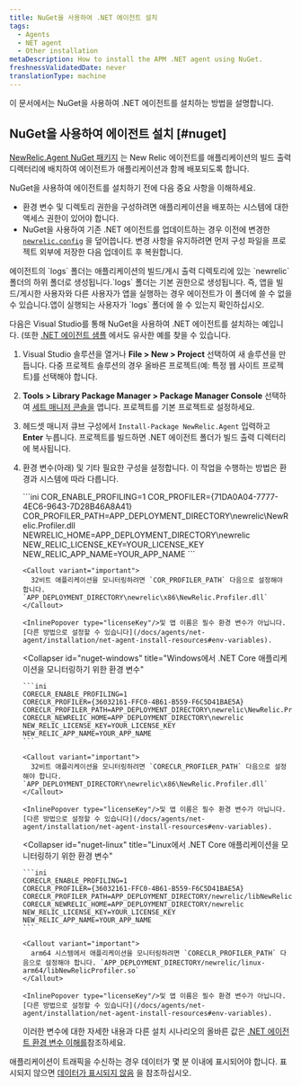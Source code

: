 ```yaml
---
title: NuGet을 사용하여 .NET 에이전트 설치
tags:
  - Agents
  - NET agent
  - Other installation
metaDescription: How to install the APM .NET agent using NuGet.
freshnessValidatedDate: never
translationType: machine
---
```


이 문서에서는 NuGet을 사용하여 .NET 에이전트를 설치하는 방법을 설명합니다.

## NuGet을 사용하여 에이전트 설치 [#nuget]

[NewRelic.Agent NuGet 패키지](https://www.nuget.org/packages/NewRelic.Agent) 는 New Relic 에이전트를 애플리케이션의 빌드 출력 디렉터리에 배치하여 에이전트가 애플리케이션과 함께 배포되도록 합니다.

NuGet을 사용하여 에이전트를 설치하기 전에 다음 중요 사항을 이해하세요.

* 환경 변수 및 디렉토리 권한을 구성하려면 애플리케이션을 배포하는 시스템에 대한 액세스 권한이 있어야 합니다.
* NuGet을 사용하여 기존 .NET 에이전트를 업데이트하는 경우 이전에 변경한 [`newrelic.config`](/docs/agents/net-agent/configuration/net-agent-configuration) 을 덮어씁니다. 변경 사항을 유지하려면 먼저 구성 파일을 프로젝트 외부에 저장한 다음 업데이트 후 복원합니다.

<Callout variant="important">
  에이전트의 `logs` 폴더는 애플리케이션의 빌드/게시 출력 디렉토리에 있는 `newrelic` 폴더의 하위 폴더로 생성됩니다.`logs` 폴더는 기본 권한으로 생성됩니다. 즉, 앱을 빌드/게시한 사용자와 다른 사용자가 앱을 실행하는 경우 에이전트가 이 폴더에 쓸 수 없을 수 있습니다.앱이 실행되는 사용자가 `logs` 폴더에 쓸 수 있는지 확인하십시오.
</Callout>

다음은 Visual Studio를 통해 NuGet을 사용하여 .NET 에이전트를 설치하는 예입니다. (또한 [.NET 에이전트 샘플](https://github.com/newrelic/newrelic-dotnet-examples) 에서도 유사한 예를 찾을 수 있습니다.

1. Visual Studio 솔루션을 열거나 <DNT>**File > New > Project**</DNT> 선택하여 새 솔루션을 만듭니다. 다중 프로젝트 솔루션의 경우 올바른 프로젝트(예: 특정 웹 사이트 프로젝트)를 선택해야 합니다.

2. <DNT>**Tools > Library Package Manager > Package Manager Console**</DNT> 선택하여 [세트 매니저 콘솔을](https://docs.microsoft.com/en-us/nuget/tools/package-manager-console) 엽니다. 프로젝트를 기본 프로젝트로 설정하세요.

3. 헤드셋 매니저 큐브 구성에서 `Install-Package NewRelic.Agent` 입력하고 <DNT>**Enter**</DNT> 누릅니다. 프로젝트를 빌드하면 .NET 에이전트 폴더가 빌드 출력 디렉터리에 복사됩니다.

4. 환경 변수(아래) 및 기타 필요한 구성을 설정합니다. 이 작업을 수행하는 방법은 환경과 시스템에 따라 다릅니다.

   <CollapserGroup>
     <Collapser
       id="nuget-framework"
       title=".NET Framework 애플리케이션 모니터링을 위한 환경 변수"
     >
       ```ini
       COR_ENABLE_PROFILING=1
       COR_PROFILER={71DA0A04-7777-4EC6-9643-7D28B46A8A41}
       COR_PROFILER_PATH=APP_DEPLOYMENT_DIRECTORY\newrelic\NewRelic.Profiler.dll
       NEWRELIC_HOME=APP_DEPLOYMENT_DIRECTORY\newrelic
       NEW_RELIC_LICENSE_KEY=YOUR_LICENSE_KEY
       NEW_RELIC_APP_NAME=YOUR_APP_NAME
       ```

       <Callout variant="important">
         32비트 애플리케이션을 모니터링하려면 `COR_PROFILER_PATH` 다음으로 설정해야 합니다. `APP_DEPLOYMENT_DIRECTORY\newrelic\x86\NewRelic.Profiler.dll`
       </Callout>

       <InlinePopover type="licenseKey"/>및 앱 이름은 필수 환경 변수가 아닙니다. [다른 방법으로 설정할 수 있습니다](/docs/agents/net-agent/installation/net-agent-install-resources#env-variables).
     </Collapser>

     <Collapser
       id="nuget-windows"
       title="Windows에서 .NET Core 애플리케이션을 모니터링하기 위한 환경 변수"
     >
       ```ini
       CORECLR_ENABLE_PROFILING=1
       CORECLR_PROFILER={36032161-FFC0-4B61-B559-F6C5D41BAE5A}
       CORECLR_PROFILER_PATH=APP_DEPLOYMENT_DIRECTORY\newrelic\NewRelic.Profiler.dll
       CORECLR_NEWRELIC_HOME=APP_DEPLOYMENT_DIRECTORY\newrelic
       NEW_RELIC_LICENSE_KEY=YOUR_LICENSE_KEY
       NEW_RELIC_APP_NAME=YOUR_APP_NAME
       ```

       <Callout variant="important">
         32비트 애플리케이션을 모니터링하려면 `CORECLR_PROFILER_PATH` 다음으로 설정해야 합니다. `APP_DEPLOYMENT_DIRECTORY\newrelic\x86\NewRelic.Profiler.dll`
       </Callout>

       <InlinePopover type="licenseKey"/>및 앱 이름은 필수 환경 변수가 아닙니다. [다른 방법으로 설정할 수 있습니다](/docs/agents/net-agent/installation/net-agent-install-resources#env-variables).
     </Collapser>

     <Collapser
       id="nuget-linux"
       title="Linux에서 .NET Core 애플리케이션을 모니터링하기 위한 환경 변수"
     >
       ```ini
       CORECLR_ENABLE_PROFILING=1
       CORECLR_PROFILER={36032161-FFC0-4B61-B559-F6C5D41BAE5A}
       CORECLR_PROFILER_PATH=APP_DEPLOYMENT_DIRECTORY/newrelic/libNewRelicProfiler.so
       CORECLR_NEWRELIC_HOME=APP_DEPLOYMENT_DIRECTORY/newrelic
       NEW_RELIC_LICENSE_KEY=YOUR_LICENSE_KEY
       NEW_RELIC_APP_NAME=YOUR_APP_NAME
       ```

       <Callout variant="important">
         arm64 시스템에서 애플리케이션을 모니터링하려면 `CORECLR_PROFILER_PATH` 다음으로 설정해야 합니다. `APP_DEPLOYMENT_DIRECTORY/newrelic/linux-arm64/libNewRelicProfiler.so`
       </Callout>

       <InlinePopover type="licenseKey"/>및 앱 이름은 필수 환경 변수가 아닙니다. [다른 방법으로 설정할 수 있습니다](/docs/agents/net-agent/installation/net-agent-install-resources#env-variables).
     </Collapser>
   </CollapserGroup>

   이러한 변수에 대한 자세한 내용과 다른 설치 시나리오의 올바른 값은 [.NET 에이전트 환경 변수 이해를](/docs/apm/agents/net-agent/other-installation/understanding-net-agent-environment-variables/)참조하세요.

애플리케이션이 트래픽을 수신하는 경우 데이터가 몇 분 이내에 표시되어야 합니다. 표시되지 않으면 [데이터가 표시되지 않음](/docs/agents/net-agent/troubleshooting/no-data-appears-net) 을 참조하십시오.

<InstallFeedback/>